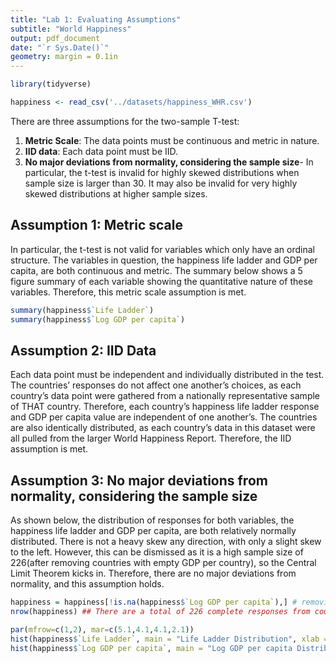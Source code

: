 ---
title: "Lab 1: Evaluating Assumptions"
subtitle: "World Happiness"
output: pdf_document
date: "`r Sys.Date()`"
geometry: margin = 0.1in
---

```{r load packages, message=FALSE, echo=FALSE}
library(tidyverse)
```


```{r load data, message=FALSE, echo=FALSE}
happiness <- read_csv('../datasets/happiness_WHR.csv')
```

\vspace{-.75cm}

There are three assumptions for the two-sample T-test:

1. **Metric Scale**: The data points must be continuous and metric in nature.
2. **IID data**: Each data point must be IID. 
3. **No major deviations from normality, considering the sample size**- In particular, the t-test is invalid for highly skewed distributions when sample size is larger than 30.  It may also be invalid for very highly skewed distributions at higher sample sizes.

\vspace{-.75cm}

## Assumption 1: Metric scale
In particular, the t-test is not valid for variables which only have an ordinal structure. The variables in question, the happiness life ladder and GDP per capita, are both continuous and metric. The summary below shows a 5 figure summary of each variable showing the quantitative nature of these variables. Therefore, this metric scale assumption is met. 

```{r}
summary(happiness$`Life Ladder`)
summary(happiness$`Log GDP per capita`)
```


## Assumption 2: IID Data
Each data point must be independent and individually distributed in the test. The countries' responses do not affect one another's choices, as each country's data point were gathered from a nationally representative sample of THAT country. Therefore, each country's happiness life ladder response and GDP per capita value are independent of one another's. The countries are also identically distributed, as each country's data in this dataset were all pulled from the larger World Happiness Report. Therefore, the IID assumption is met.


## Assumption 3: No major deviations from normality, considering the sample size
As shown below, the distribution of responses for both variables, the happiness life ladder and GDP per capita, are both relatively normally distributed. There is not a heavy skew any direction, with only a slight skew to the left. However, this can be dismissed as it is a high sample size of 226(after removing countries with empty GDP per country), so the Central Limit Theorem kicks in. Therefore, there are no major deviations from normality, and this assumption holds. 

```{r}
happiness = happiness[!is.na(happiness$`Log GDP per capita`),] # removing NA values for countries that don't report any GDP per capita
nrow(happiness) ## There are a total of 226 complete responses from countries. 
```

```{r, echo=FALSE, out.width="40%", out.height="110%"}
par(mfrow=c(1,2), mar=c(5.1,4.1,4.1,2.1))
hist(happiness$`Life Ladder`, main = "Life Ladder Distribution", xlab = "Life Ladder Response")
hist(happiness$`Log GDP per capita`, main = "Log GDP per capita Distribution", xlab = "Log GDP per capita")

```
















